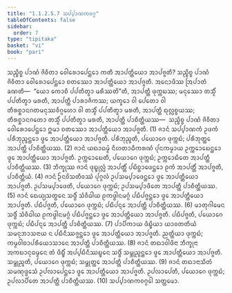 ```yaml
---
title: "1.1.2.5.7 ᩈᨸ᩠ᨸᩣᨱᨠᩅᨣ᩠ᨣ"
tableOfContents: false
sidebar:
  order: 7
type: "tipitaka"
basket: "vi"
book: "pari"
---
```



<DynamicBreadcrumb />

<Division number="171" book="pari">

<Paragraph number="451" book="pari">
ᩈᨬ᩠ᨧᩥᨧ᩠ᨧ ᨸᩣᨱᩴ ᨩᩦᩅᩥᨲᩣ ᩅᩮᩤᩁᩮᩣᨸᩮᨶ᩠ᨲᩮᩣ ᨠᨲᩥ ᩋᩣᨸᨲ᩠ᨲᩥᨿᩮᩣ ᩋᩣᨸᨩ᩠ᨩᨲᩥ? ᩈᨬ᩠ᨧᩥᨧ᩠ᨧ ᨸᩣᨱᩴ ᨩᩦᩅᩥᨲᩣ ᩅᩮᩤᩁᩮᩣᨸᩮᨶ᩠ᨲᩮᩣ ᨧᨲᩔᩮᩣ ᩋᩣᨸᨲ᩠ᨲᩥᨿᩮᩣ ᩋᩣᨸᨩ᩠ᨩᨲᩥ. ᩋᨶᩮᩣᨴᩥᩔ ᩒᨸᩣᨲᩴ ᨡᨱᨲᩥ—  “ᨿᩮᩣ ᨠᩮᩣᨧᩥ ᨸᨸᨲᩥᨲ᩠ᩅᩣ ᨾᩁᩥᩔᨲᩦ”ᨲᩥ, ᩋᩣᨸᨲ᩠ᨲᩥ ᨴᩩᨠ᩠ᨠᨭᩔ; ᨾᨶᩩᩔᩮᩣ ᨲᩈ᩠ᨾᩥᩴ ᨸᨸᨲᩥᨲ᩠ᩅᩣ ᨾᩁᨲᩥ, ᩋᩣᨸᨲ᩠ᨲᩥ ᨸᩣᩁᩣᨩᩥᨠᩔ; ᨿᨠ᩠ᨡᩮᩣ ᩅᩤ ᨸᩮᨲᩮᩣ ᩅᩤ ᨲᩥᩁᨧ᩠ᨨᩣᨶᨣᨲᨾᨶᩩᩔᩅᩥᨣ᩠ᨣᩉᩮᩣ ᩅᩤ ᨲᩈ᩠ᨾᩥᩴ ᨸᨸᨲᩥᨲ᩠ᩅᩣ ᨾᩁᨲᩥ, ᩋᩣᨸᨲ᩠ᨲᩥ ᨳᩩᩃᩖᨧ᩠ᨧᨿᩔ; ᨲᩥᩁᨧ᩠ᨨᩣᨶᨣᨲᩮᩣ ᨲᩈ᩠ᨾᩥᩴ ᨸᨸᨲᩥᨲ᩠ᩅᩣ ᨾᩁᨲᩥ, ᩋᩣᨸᨲ᩠ᨲᩥ ᨸᩣᨧᩥᨲ᩠ᨲᩥᨿᩔ—  ᩈᨬ᩠ᨧᩥᨧ᩠ᨧ ᨸᩣᨱᩴ ᨩᩦᩅᩥᨲᩣ ᩅᩮᩤᩁᩮᩣᨸᩮᨶ᩠ᨲᩮᩣ ᩍᨾᩣ ᨧᨲᩔᩮᩣ ᩋᩣᨸᨲ᩠ᨲᩥᨿᩮᩣ ᩋᩣᨸᨩ᩠ᨩᨲᩥ. (1)
</Paragraph>

<Paragraph number="452" book="pari">
ᨩᩣᨶᩴ ᩈᨸ᩠ᨸᩣᨱᨠᩴ ᩏᨴᨠᩴ ᨸᩁᩥᨽᩩᨬ᩠ᨩᨶ᩠ᨲᩮᩣ ᨴ᩠ᩅᩮ ᩋᩣᨸᨲ᩠ᨲᩥᨿᩮᩣ ᩋᩣᨸᨩ᩠ᨩᨲᩥ. ᨸᩁᩥᨽᩩᨬ᩠ᨩᨲᩥ, ᨸᨿᩮᩣᨣᩮ ᨴᩩᨠ᩠ᨠᨭᩴ; ᨸᩁᩥᨽᩩᨲ᩠ᨲᩮ ᩋᩣᨸᨲ᩠ᨲᩥ ᨸᩣᨧᩥᨲ᩠ᨲᩥᨿᩔ. (2)
</Paragraph>

<Paragraph number="453" book="pari">
ᨩᩣᨶᩴ ᨿᨳᩣᨵᨾ᩠ᨾᩴ ᨶᩥᩉᨲᩣᨵᩥᨠᩁᨱᩴ ᨸᩩᨶᨠᨾ᩠ᨾᩣᨿ ᩏᨠ᩠ᨠᩮᩣᨭᩮᨶ᩠ᨲᩮᩣ ᨴ᩠ᩅᩮ ᩋᩣᨸᨲ᩠ᨲᩥᨿᩮᩣ ᩋᩣᨸᨩ᩠ᨩᨲᩥ. ᩏᨠ᩠ᨠᩮᩣᨭᩮᨲᩥ, ᨸᨿᩮᩣᨣᩮ ᨴᩩᨠ᩠ᨠᨭᩴ; ᩏᨠ᩠ᨠᩮᩣᨭᩥᨲᩮ ᩋᩣᨸᨲ᩠ᨲᩥ ᨸᩣᨧᩥᨲ᩠ᨲᩥᨿᩔ. (3)
</Paragraph>

<Paragraph number="454" book="pari">
ᨽᩥᨠ᩠ᨡᩩᩔ ᨩᩣᨶᩴ ᨴᩩᨭ᩠ᨮᩩᩃᩖᩴ ᩋᩣᨸᨲ᩠ᨲᩥᩴ ᨸᨭᩥᨧ᩠ᨨᩣᨴᩮᨶ᩠ᨲᩮᩣ ᩑᨠᩴ ᩋᩣᨸᨲ᩠ᨲᩥᩴ ᩋᩣᨸᨩ᩠ᨩᨲᩥ, ᨸᩣᨧᩥᨲ᩠ᨲᩥᨿᩴ. (4)
</Paragraph>

<Paragraph number="455" book="pari">
ᨩᩣᨶᩴ ᩐᨶᩅᩦᩈᨲᩥᩅᩔᩴ ᨸᩩᨣ᩠ᨣᩃᩴ ᩏᨸᩈᨾ᩠ᨸᩣᨴᩮᨶ᩠ᨲᩮᩣ ᨴ᩠ᩅᩮ ᩋᩣᨸᨲ᩠ᨲᩥᨿᩮᩣ ᩋᩣᨸᨩ᩠ᨩᨲᩥ. ᩏᨸᩈᨾ᩠ᨸᩣᨴᩮᨲᩥ, ᨸᨿᩮᩣᨣᩮ ᨴᩩᨠ᩠ᨠᨭᩴ; ᩏᨸᩈᨾ᩠ᨸᩣᨴᩥᨲᩮ ᩋᩣᨸᨲ᩠ᨲᩥ ᨸᩣᨧᩥᨲ᩠ᨲᩥᨿᩔ. (5)
</Paragraph>

<Paragraph number="456" book="pari">
ᨩᩣᨶᩴ ᨳᩮᨿ᩠ᨿᩈᨲ᩠ᨳᩮᨶ ᩈᨴ᩠ᨵᩥᩴ ᩈᩴᩅᩥᨵᩤᨿ ᩑᨠᨴ᩠ᨵᩤᨶᨾᨣ᩠ᨣᩴ ᨸᨭᩥᨸᨩ᩠ᨩᨶ᩠ᨲᩮᩣ ᨴ᩠ᩅᩮ ᩋᩣᨸᨲ᩠ᨲᩥᨿᩮᩣ ᩋᩣᨸᨩ᩠ᨩᨲᩥ. ᨸᨭᩥᨸᨩ᩠ᨩᨲᩥ, ᨸᨿᩮᩣᨣᩮ ᨴᩩᨠ᩠ᨠᨭᩴ; ᨸᨭᩥᨸᨶ᩠ᨶᩮ ᩋᩣᨸᨲ᩠ᨲᩥ ᨸᩣᨧᩥᨲ᩠ᨲᩥᨿᩔ. (6)
</Paragraph>

<Paragraph number="457" book="pari">
ᨾᩣᨲᩩᨣᩤᨾᩮᨶ ᩈᨴ᩠ᨵᩥᩴ ᩈᩴᩅᩥᨵᩤᨿ ᩑᨠᨴ᩠ᨵᩤᨶᨾᨣ᩠ᨣᩴ ᨸᨭᩥᨸᨩ᩠ᨩᨶ᩠ᨲᩮᩣ ᨴ᩠ᩅᩮ ᩋᩣᨸᨲ᩠ᨲᩥᨿᩮᩣ ᩋᩣᨸᨩ᩠ᨩᨲᩥ. ᨸᨭᩥᨸᨩ᩠ᨩᨲᩥ, ᨸᨿᩮᩣᨣᩮ ᨴᩩᨠ᩠ᨠᨭᩴ; ᨸᨭᩥᨸᨶ᩠ᨶᩮ ᩋᩣᨸᨲ᩠ᨲᩥ ᨸᩣᨧᩥᨲ᩠ᨲᩥᨿᩔ. (7)
</Paragraph>

<Paragraph number="458" book="pari">
ᨸᩣᨸᩥᨠᩣᨿ ᨴᩥᨭ᩠ᨮᩥᨿᩣ ᨿᩣᩅᨲᨲᩥᨿᩴ ᩈᨾᨶᩩᨽᩣᩈᨶᩣᨿ ᨶ ᨸᨭᩥᨶᩥᩔᨩ᩠ᨩᨶ᩠ᨲᩮᩣ ᨴ᩠ᩅᩮ ᩋᩣᨸᨲ᩠ᨲᩥᨿᩮᩣ ᩋᩣᨸᨩ᩠ᨩᨲᩥ. ᨬᨲ᩠ᨲᩥᨿᩣ ᨴᩩᨠ᩠ᨠᨭᩴ; ᨠᨾ᩠ᨾᩅᩤᨧᩣᨸᩁᩥᨿᩮᩣᩈᩣᨶᩮ ᩋᩣᨸᨲ᩠ᨲᩥ ᨸᩣᨧᩥᨲ᩠ᨲᩥᨿᩔ. (8)
</Paragraph>

<Paragraph number="459" book="pari">
ᨩᩣᨶᩴ ᨲᨳᩣᩅᩤᨴᩥᨶᩣ ᨽᩥᨠ᩠ᨡᩩᨶᩣ ᩋᨠᨭᩣᨶᩩᨵᨾ᩠ᨾᩮᨶ ᨲᩴ ᨴᩥᨭ᩠ᨮᩥᩴ ᩋᨸ᩠ᨸᨭᩥᨶᩥᩔᨭ᩠ᨮᩮᨶ ᩈᨴ᩠ᨵᩥᩴ ᩈᨾ᩠ᨽᩩᨬ᩠ᨩᨶ᩠ᨲᩮᩣ ᨴ᩠ᩅᩮ ᩋᩣᨸᨲ᩠ᨲᩥᨿᩮᩣ ᩋᩣᨸᨩ᩠ᨩᨲᩥ. ᩈᨾ᩠ᨽᩩᨬ᩠ᨩᨲᩥ, ᨸᨿᩮᩣᨣᩮ ᨴᩩᨠ᩠ᨠᨭᩴ; ᩈᨾ᩠ᨽᩩᨲ᩠ᨲᩮ ᩋᩣᨸᨲ᩠ᨲᩥ ᨸᩣᨧᩥᨲ᩠ᨲᩥᨿᩔ. (9)
</Paragraph>

<Paragraph number="460" book="pari">
ᨩᩣᨶᩴ ᨲᨳᩣᨶᩣᩈᩥᨲᩴ ᩈᨾᨱᩩᨴ᩠ᨴᩮᩈᩴ ᩏᨸᩃᩣᨸᩮᨶ᩠ᨲᩮᩣ ᨴ᩠ᩅᩮ ᩋᩣᨸᨲ᩠ᨲᩥᨿᩮᩣ ᩋᩣᨸᨩ᩠ᨩᨲᩥ. ᩏᨸᩃᩣᨸᩮᨲᩥ, ᨸᨿᩮᩣᨣᩮ ᨴᩩᨠ᩠ᨠᨭᩴ; ᩏᨸᩃᩣᨸᩥᨲᩮ ᩋᩣᨸᨲ᩠ᨲᩥ ᨸᩣᨧᩥᨲ᩠ᨲᩥᨿᩔ. (10)

</Paragraph>
</Division>

<Paragraph number="461" type="center" book="pari">
ᩈᨸ᩠ᨸᩣᨱᨠᩅᨣ᩠ᨣᩮᩤ ᩈᨲ᩠ᨲᨾᩮᩣ.
</Paragraph>